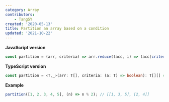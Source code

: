 ```yaml
---
category: Array
contributors:
    - TangSY
created: '2020-05-13'
title: Partition an array based on a condition
updated: '2021-10-22'
---
```


**JavaScript version**

```js partition.js
const partition = (arr, criteria) => arr.reduce((acc, i) => (acc[criteria(i) ? 0 : 1].push(i), acc), [[], []]);
```

**TypeScript version**

```ts partition.ts
const partition = <T,_>(arr: T[], criteria: (a: T) => boolean): T[][] => arr.reduce((acc, i) => (acc[criteria(i) ? 0 : 1].push(i), acc), [[], []]);
```

**Example**

```js example.js
partition([1, 2, 3, 4, 5], (n) => n % 2); // [[1, 3, 5], [2, 4]]
```
